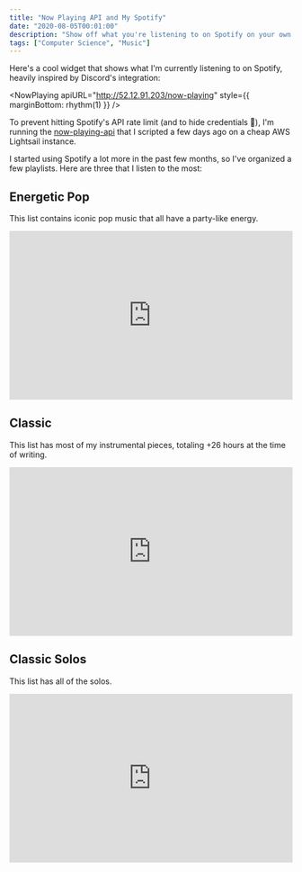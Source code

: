 ```yaml
---
title: "Now Playing API and My Spotify"
date: "2020-08-05T00:01:00"
description: "Show off what you're listening to on Spotify on your own personal website via a widget."
tags: ["Computer Science", "Music"]
---
```



Here's a cool widget that shows what I'm currently listening to on Spotify, heavily inspired by Discord's integration:

<NowPlaying apiURL="http://52.12.91.203/now-playing" style={{ marginBottom: rhythm(1) }} />

To prevent hitting Spotify's API rate limit (and to hide credentials 😬), I'm running the [now-playing-api](https://github.com/starptr/now-playing-api) that I scripted a few days ago on a cheap AWS Lightsail instance.

I started using Spotify a lot more in the past few months, so I've organized a few playlists. Here are three that I listen to the most:

## Energetic Pop

This list contains iconic pop music that all have a party-like energy.

<iframe src="https://open.spotify.com/embed/playlist/5gQkVxGYBYpJlfAeOl6qZ6" width="100%" height="300" frameborder="0" allowtransparency="true" allow="encrypted-media"></iframe>

## Classic

This list has most of my instrumental pieces, totaling +26 hours at the time of writing.

<iframe src="https://open.spotify.com/embed/playlist/0K4cvRB7K2as4luR5f0Hyg" width="100%" height="300" frameborder="0" allowtransparency="true" allow="encrypted-media"></iframe>

## Classic Solos

This list has all of the solos.

<iframe src="https://open.spotify.com/embed/playlist/2au977axTYiYWk9O7e5OXA" width="100%" height="300" frameborder="0" allowtransparency="true" allow="encrypted-media"></iframe>